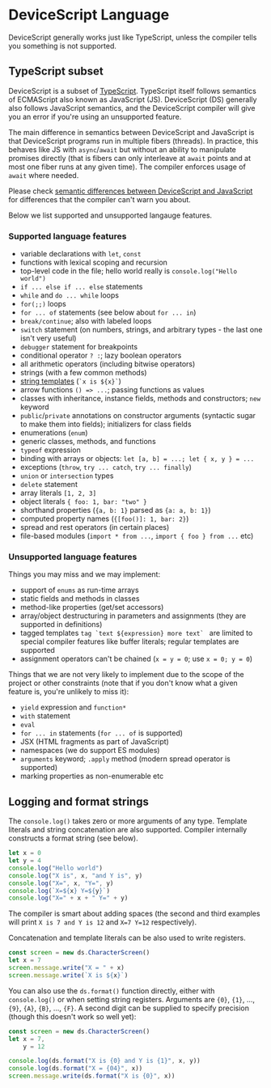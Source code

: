 # DeviceScript Language

DeviceScript generally works just like TypeScript, unless the compiler tells you something is not supported.

## TypeScript subset

DeviceScript is a subset of [TypeScript](https://www.typescriptlang.org).
TypeScript itself follows semantics of ECMAScript also known as JavaScript (JS).
DeviceScript (DS) generally also follows JavaScript semantics, and the DeviceScript compiler
will give you an error if you're using an unsupported feature.

The main difference in semantics between DeviceScript and JavaScript is that DeviceScript programs run in multiple fibers (threads).
In practice, this behaves like JS with `async`/`await` but without an ability to manipulate promises directly
(that is fibers can only interleave at `await` points and at most one fiber runs at any given time).
The compiler enforces usage of `await` where needed.

Please check [semantic differences between DeviceScript and JavaScript](/language/devicescript-vs-javascript) for differences
that the compiler can't warn you about.

Below we list supported and unsupported langauge features.

### Supported language features

-   variable declarations with `let`, `const`
-   functions with lexical scoping and recursion
-   top-level code in the file; hello world really is `console.log("Hello world")`
-   `if ... else if ... else` statements
-   `while` and `do ... while` loops
-   `for(;;)` loops
-   `for ... of` statements (see below about `for ... in`)
-   `break/continue`; also with labeled loops
-   `switch` statement (on numbers, strings, and arbitrary types - the last one isn't very useful)
-   `debugger` statement for breakpoints
-   conditional operator `? :`; lazy boolean operators
-   all arithmetic operators (including bitwise operators)
-   strings (with a few common methods)
-   [string templates](https://developer.mozilla.org/en-US/docs/Web/JavaScript/Reference/Template_literals) (`` `x is ${x}` ``)
-   arrow functions `() => ...`; passing functions as values
-   classes with inheritance, instance fields, methods and constructors; `new` keyword
-   `public`/`private` annotations on constructor arguments (syntactic sugar to make them into fields); initializers for class fields
-   enumerations (`enum`)
-   generic classes, methods, and functions
-   `typeof` expression
-   binding with arrays or objects: `let [a, b] = ...; let { x, y } = ...`
-   exceptions (`throw`, `try ... catch`, `try ... finally`)
-   `union` or `intersection` types
-   `delete` statement
-   array literals `[1, 2, 3]`
-   object literals `{ foo: 1, bar: "two" }`
-   shorthand properties (`{a, b: 1}` parsed as `{a: a, b: 1}`)
-   computed property names (`{[foo()]: 1, bar: 2}`)
-   spread and rest operators (in certain places)
-   file-based modules (`import * from ...`, `import { foo } from ...` etc)

### Unsupported language features

Things you may miss and we may implement:

-   support of `enums` as run-time arrays
-   static fields and methods in classes
-   method-like properties (get/set accessors)
-   array/object destructuring in parameters and assignments (they are supported in definitions)
-   tagged templates `` tag `text ${expression} more text`  `` are limited to special compiler features
    like buffer literals; regular templates are supported
-   assignment operators can't be chained (`x = y = 0`; use `x = 0; y = 0`)

Things that we are not very likely to implement due to the scope of the project
or other constraints (note that if you don't know what a given feature is, you're
unlikely to miss it):

-   `yield` expression and `function*`
-   `with` statement
-   `eval`
-   `for ... in` statements (`for ... of` is supported)
-   JSX (HTML fragments as part of JavaScript)
-   namespaces (we do support ES modules)
-   `arguments` keyword; `.apply` method (modern spread operator is supported)
-   marking properties as non-enumerable etc

## Logging and format strings

The `console.log()` takes zero or more arguments of any type.
Template literals and string concatenation are also supported.
Compiler internally constructs a format string (see below).

```ts
let x = 0
let y = 4
console.log("Hello world")
console.log("X is", x, "and Y is", y)
console.log("X=", x, "Y=", y)
console.log(`X=${x} Y=${y}`)
console.log("X=" + x + " Y=" + y)
```

The compiler is smart about adding spaces (the second and third examples will print `X is 7 and Y is 12`
and `X=7 Y=12` respectively).

Concatenation and template literals can be also used to write registers.

```ts skip
const screen = new ds.CharacterScreen()
let x = 7
screen.message.write("X = " + x)
screen.message.write(`X is ${x}`)
```

You can also use the `ds.format()` function directly, either with `console.log()` or
when setting string registers.
Arguments are `{0}`, `{1}`, ..., `{9}`, `{A}`, `{B}`, ..., `{F}`.
A second digit can be supplied to specify precision (though this doesn't work so well yet):

```ts skip
const screen = new ds.CharacterScreen()
let x = 7,
    y = 12

console.log(ds.format("X is {0} and Y is {1}", x, y))
console.log(ds.format("X = {04}", x))
screen.message.write(ds.format("X is {0}", x))
```
